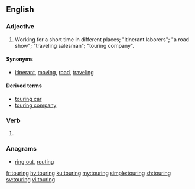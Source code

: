 ==English==

===Adjective===
{{en-adj|-}}

# Working for a short time in different places; "itinerant laborers"; "a road show"; "traveling salesman"; "touring company".

====Synonyms====
* [[itinerant]], [[moving]], [[road]], [[traveling]]

====Derived terms====
* [[touring car]]
* [[touring company]]

===Verb===
{{head|en|present participle}}

# {{present participle of|tour|lang=en}}

===Anagrams===
* [[ring out#English|ring out]], [[routing#English|routing]]

[[fr:touring]]
[[hy:touring]]
[[ku:touring]]
[[my:touring]]
[[simple:touring]]
[[sh:touring]]
[[sv:touring]]
[[vi:touring]]